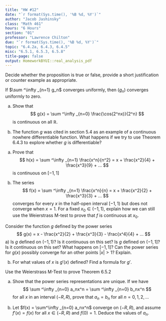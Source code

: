 ```yaml
---
title: "HW #12"
date: "`r format(Sys.time(), '%B %d, %Y')`"
author: "Jacob Jashinsky"
class: "Math 461"
hours: "6 Hours"
section: "01"
professor: "Lawrence Chilton"
due: "`r format(Sys.time(), '%B %d, %Y')`"
topic: "6.4.2a, 6.4.3, 6.4.5"
misc: "6.5.1, 6.5.3, 6.5.8"
title-page: false
output: HomeworkBYUI::real_analysis_pdf
---
```

<!------------------------------------------------------------------------------>
<!------------------------------- Question 01 ---------------------------------->
<!------------------------------------------------------------------------------>
\exercise{6.4.2a} 

Decide whether the proposition is true or false, provide a short justification or counter example as appropriate.

If $\sum ^\infty _{n=1} g_n$ converges uniformly, then $(g_n)$ converges uniformly to zero. 

\begin{solution}
True. Since $\sum ^\infty _{n=1} g_n = g$, then it must be true that $\sum ^\infty _{m=1} g_{(m)} = g$. It follows that 
$$
\begin{aligned}
g-g &= 0 \\
\sum ^\infty _{n=1}g_{m} - \sum ^\infty _{n=1} g_n &= 0 \\
\lim_{n \to \infty} \left( g_{m} + g_{m-1} + g_{m-2} + .. + g_{n+1} + \sum ^n _{m=1}g_n - \sum ^n _{n=1} g_n \right) &= 0 \\
\lim_{n \to \infty} (g_{m} + g_{m-1} + g_{m-2} + .. + g_{n+1}) &= 0
\end{aligned}
$$
Clearly $(g_n)$ converges to 0, and the Cauchy Criterion for uniform convergence can be used to show that it converges uniformly. The expression above shows that there exists an $N$ such that $N \le n , m$ implies $|g_m - g_n| < \epsilon$. 
\end{solution}


<!------------------------------------------------------------------------------>
<!------------------------------- Question 02 ---------------------------------->
<!------------------------------------------------------------------------------>
\exercise{6.4.3}

a) Show that 
$$
g(x) = \sum ^\infty _{n=0} \frac{\cos(2^nx)}{2^n}
$$
is continuous on all $\mathbb{R}$.

\begin{solution}
Consider the sequence $1/2^n$. Since $\cos(x)$ is bounded by 1 it can be said that $\left| \frac{\cos(2^nx)}{2^n} \right| \le \frac{1}{2^n}$ for all $x \in \mathbb{R}$. \\

Also note that series $\sum^\infty_{n=0} 1/2^n$ is geometric and converges. Weierstrass M-Test now applies, therefore, $\sum ^\infty _{n=0} \frac{\cos(2^nx)}{2^n}$ converges uniformly on $\mathbb{R}$. \\

Now theorem 6.4.2 states that since $g_n$ is continuous and the series converges uniformly, then $g(x)$ is continuous on its domain. 
\end{solution}


b) The function $g$ was cited in section 5.4 as an example of a continuous nowhere differentiable function. What happens if we try to use Theorem 6.4.3 to explore whether $g$ is differentiable? 

\begin{solution}
The assumptions are not met. The sum of the sequence $f'_n(x) = -\sin(2^nx)$ does not converge, therefore the theorem cannot apply. 
\end{solution}


\newpage
<!------------------------------------------------------------------------------>
<!------------------------------- Question 03 ---------------------------------->
<!------------------------------------------------------------------------------>
\exercise{6.4.5}

a) Prove that 
$$
h(x) = \sum ^\infty _{n=1} \frac{x^n}{n^2} = x + \frac{x^2}{4} + \frac{x^3}{9} + ...
$$
is continuous on $[-1,1]$

\begin{solution}
Consider the sequence $1/n^2$. Since the domain of $h_n$ is bounded above by 1, it can be said that $\left| \frac{x^n}{n^2} \right| \le \frac{1}{2^n}$ for all $x \in [-1,1]$. \\

Also note that series $\sum^\infty_{n=0} 1/n^2$ is P-series and converges. Weierstrass M-Test now applies, therefore, $\sum ^\infty _{n=0} \frac{x^n}{n^2}$ converges uniformly on $[-1,1]$. \\

Now theorem 6.4.2 states that since $h_n$ is continuous and the series converges uniformly, then $h(x)$ is continuous on its domain. 
\end{solution}


b) The series 
$$
f(x) = \sum ^\infty _{n=1} \frac{x^n}{n} = x + \frac{x^2}{2} + \frac{x^3}{3} + ...
$$
converges for every $x$ in the half-open interval $[-1,1)$ but does not converge when $x=1$. For a fixed $x_0 \in (-1,1)$, explain how we can still use the Weierstrass M-test to prove that $f$ is continuous at $x_0$.


\begin{solution}
Since we know that the series converges for the half-open interval this can be our $M_n$. Chose an $x_0 \in (-1,1)$, choose a point $|c| \in [-1,1)$ such that $M_n = \frac{|c|^n}{n}$ and that $\left| \frac{x_0^n}{n} \right| \le \frac{|c|^n}{n}$. The sum of the sequence $M_n$ will converge, implying that $\sum  f_n(x_0)$ converges uniformly. \\

Theorem 6.4.2 can then be leveraged to show that since it converges uniformly it is also continuous at $x_0$. 
\end{solution}


\newpage
<!------------------------------------------------------------------------------>
<!------------------------------- Question 04 ---------------------------------->
<!------------------------------------------------------------------------------>
\exercise{6.5.1}

Consider the function $g$ defined by the power series 
$$
g(x) = x - \frac{x^2}{2} + \frac{x^3}{3} - \frac{x^4}{4} + ...
$$
a) Is $g$ defined on $(-1,1)$? Is it continuous on this set? Is $g$ defined on $(-1,1]$? Is it continuous on this set? What happens on $[-1,1]$? Can the power series for $g(x)$ possibly converge for an other points $|x| > 1$? Explain.

\begin{solution}
To show that it is defined and continuous on the open interval $(-1,1)$, it must be shown where the power series converges. \\

The ratio test shows that,
$$
\begin{aligned}
\lim \left| \frac{\frac{x^{n+1}}{(n+1)}}{\frac{x^n}{n}} \right| &< 1 \\
\lim \left| \frac{nx}{n+1} \right| &< 1 \\
|x| &< 1
\end{aligned}
$$
The power series converges on the open interval $(-1,1)$. Theorem 6.5.7 now implies that $g$ is defined and continuous on the same interval. \\

It also converges uniformly o nthe half-open interval because $g_n(1)$ is a alternating series and converges by the alternating series test. Therefore, theorem 6.5.7 once again states that the power series is continuous on the the interval $(-1,1]$. \\

The same cannot be said about $[-1,1]$. $g_n(-1)$ is not longer alternating and is a harmonic series. Therefore it will not converge and will not be continuous at $x=-1$. \\

The greatest value for which the power series will converge is 1. It will not converge for any value greater because the ratio test has shown that any value greater than its boundary points will diverge.  
\end{solution}


b) For what values of $x$ is $g'(x)$ defined? Find a formula for $g'$.

\begin{solution}
Theorem 6.5.7 also states that $g$ is differentiable on the open interval $(-1,1)$, where $g'(x) = \sum_{n=1}^\infty (-1)^{n+1}x^{n-1}$. \\

However, $g'(1) = (1)^n$ and $g'(-1)=(-1)^{n+1}$ are not converging series, therefore, $g'$ is only defined on the open interval $(-1,1)$.
\end{solution}


\newpage
<!------------------------------------------------------------------------------>
<!------------------------------- Question 05 ---------------------------------->
<!------------------------------------------------------------------------------>
\exercise{6.5.3}

Use the Weierstrass M-Test to prove Theorem 6.5.2

\begin{solution}
Theorem 6.5.2: If a power series $\sum^\infty _{n=0} a_nx^n$ converges absolutely at a point $x_0$, then it converges uniformly on the closed interval $[-c,c]$, where $c=|x_0|$. \\


Let $M_n = a_n|x_0|^n$ be a converging series. Choose a point $x_0$ and a point $|c| \le |x_0|$, and note that 
$$
\begin{aligned}
|c| &\le |x_0| \\
|c|^n &\le |x_0|^n \\
|a_nc^n| &\le |a_nx_0|^n \\
|f_n(c)| &\le |M_n|
\end{aligned}
$$

The M-Test now applies, therefore, $\sum^\infty _{n=0} a_nx^n$ converges at all points $|c| \le |x_0|$, or in other words, the power series converges on the interval $[-c,c]$.   
\end{solution}



\newpage
<!------------------------------------------------------------------------------>
<!------------------------------- Question 06 ---------------------------------->
<!------------------------------------------------------------------------------>
\exercise{6.5.8}

a) Show that the power series representations are unique. If we have 
$$
\sum ^\infty _{n=0} a_nx^n = \sum ^\infty _{n=0} b_nx^n
$$
for all $x$ in an interval $(-R, R)$, prove that $a_n = b_n$ for all $n=0,1,2,...$

\begin{solution}
For a direct proof assume $\sum ^\infty _{n=0} a_nx^n = \sum ^\infty _{n=0} b_nx^n$. 

It follows that,
$$
\begin{aligned}
\sum ^\infty _{n=0} a_nx^n - \sum ^\infty _{n=0} b_nx^n &= 0 \\
\sum ^\infty _{n=0} (a_nx^n - b_nx^n) &= 0 \\
\sum ^\infty _{n=0} ((a_n - b_n)x^n) &= 0 \\
\end{aligned}
$$
Note that the left is a power series, and it is being equated to $P_0$.  The only way the power series can exactly represent $P_0$ for all $x \in \mathbb{R}$ is if $(a_n - b_n)=0$. \\

This to the conclusion that $a_n = b_n$, and that power series representations are unique.  
\end{solution}


b) Let $f(x) = \sum^\infty _{n=0} a_nx^n$ converge on $(-R, R)$, and assume $f'(x) = f(x)$ for all $x \in (-R, R)$ and $f(0) = 1$. Deduce the values of $a_n$.


\begin{solution}
Let 
$$
f_n(x) = 1 + \frac{x}{1} + \frac{x^2}{2} + \frac{x^3}{6} + \frac{x^4}{24} + \frac{x^5}{120} + \frac{x^6}{720} + ...
$$

note that the derivative is equal to the following,

$$
f'_n(x) = 1 + \frac{x}{1} + \frac{x^2}{2} + \frac{x^3}{6} + \frac{x^4}{24} + \frac{x^5}{120} + ... \\
$$

It is also true that $f(0) = 1$. \\

We can conclude that $a_n = \frac{1}{n!}$
\end{solution}

